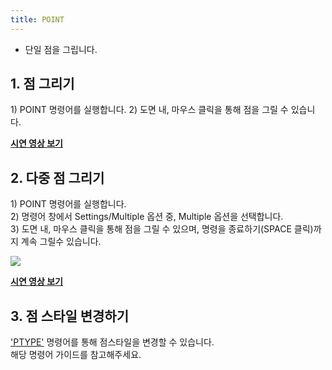 ```yaml
---
title: POINT
---
```



[image1]: ../../../../../assets/images/geometry/point/image1.png

* 단일 점을 그립니다.

## **1\. 점 그리기**
1\) POINT 명령어를 실행합니다. 
2\) 도면 내, 마우스 클릭을 통해 점을 그릴 수 있습니다. 

[**<Icon name="youtube" class="emoji"/> 시연 영상 보기**](https://youtu.be/XJS6KbvBdAw) 


## **2\. 다중 점 그리기**

1\) POINT 명령어를 실행합니다.  
2\) 명령어 창에서 Settings/Multiple 옵션 중, Multiple 옵션을 선택합니다.  
3\) 도면 내, 마우스 클릭을 통해 점을 그릴 수 있으며, 명령을 종료하기(SPACE 클릭)까지 계속 그릴수 있습니다. 

![][image1]

[**<Icon name="youtube" class="emoji"/> 시연 영상 보기**](https://youtu.be/qNIwg00927o) 

## **3\. 점 스타일 변경하기** 

['PTYPE'](../ptype) 명령어를 통해 점스타일을 변경할 수 있습니다.
<br/>해당 명령어 가이드를 참고해주세요. 

